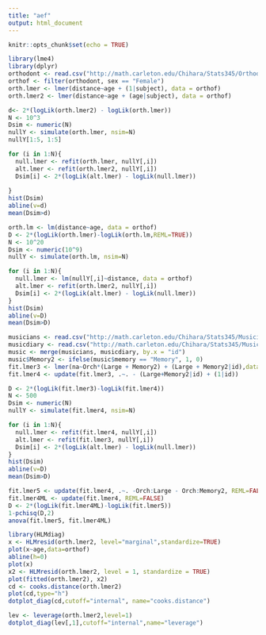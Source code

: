 ```yaml
---
title: "aef"
output: html_document
---
```


```r
knitr::opts_chunk$set(echo = TRUE)
```

```r
library(lme4)
library(dplyr)
orthodont <- read.csv("http://math.carleton.edu/Chihara/Stats345/Orthodont.csv")
orthof <- filter(orthodont, sex == "Female")
orth.lmer <- lmer(distance~age + (1|subject), data = orthof)
orth.lmer2 <- lmer(distance~age + (age|subject), data = orthof)

d<- 2*(logLik(orth.lmer2) - logLik(orth.lmer))
N <- 10^3
Dsim <- numeric(N)
nullY <- simulate(orth.lmer, nsim=N)
nullY[1:5, 1:5]

for (i in 1:N){
  null.lmer <- refit(orth.lmer, nullY[,i])
  alt.lmer <- refit(orth.lmer2, nullY[,i])
  Dsim[i] <- 2*(logLik(alt.lmer) - logLik(null.lmer))
  
}
hist(Dsim)
abline(v=d)
mean(Dsim>d)

orth.lm <- lm(distance~age, data = orthof)
D <- 2*(logLik(orth.lmer)-logLik(orth.lm,REML=TRUE))
N <- 10^20
Dsim <- numeric(10^9)
nullY <- simulate(orth.lm, nsim=N)

for (i in 1:N){
  null.lmer <- lm(nullY[,i]~distance, data = orthof)
  alt.lmer <- refit(orth.lmer2, nullY[,i])
  Dsim[i] <- 2*(logLik(alt.lmer) - logLik(null.lmer))
}
hist(Dsim)
abline(v=D)
mean(Dsim>D)
```


```r
musicians <- read.csv("http://math.carleton.edu/Chihara/Stats345/Musicians.csv")
musicdiary <- read.csv("http://math.carleton.edu/Chihara/Stats345/MusicDiary.csv")
music <- merge(musicians, musicdiary, by.x = "id")  
music$Memory2 <- ifelse(music$memory == "Memory", 1, 0)
fit.lmer3 <- lmer(na~Orch*(Large + Memory2) + (Large + Memory2|id),data=music)
fit.lmer4 <- update(fit.lmer3, .~. - (Large+Memory2|id) + (1|id))

D <- 2*(logLik(fit.lmer3)-logLik(fit.lmer4))
N <- 500
Dsim <- numeric(N)
nullY <- simulate(fit.lmer4, nsim=N)

for (i in 1:N){
  null.lmer <- refit(fit.lmer4, nullY[,i])
  alt.lmer <- refit(fit.lmer3, nullY[,i])
  Dsim[i] <- 2*(logLik(alt.lmer) - logLik(null.lmer))
}
hist(Dsim)
abline(v=D)
mean(Dsim>D)

fit.lmer5 <- update(fit.lmer4, .~. -Orch:Large - Orch:Memory2, REML=FALSE)
fit.lmer4ML <- update(fit.lmer4, REML=FALSE)
D <- 2*(logLik(fit.lmer4ML)-logLik(fit.lmer5))
1-pchisq(D,2)
anova(fit.lmer5, fit.lmer4ML)
```

```r
library(HLMdiag)
x <- HLMresid(orth.lmer2, level="marginal",standardize=TRUE)
plot(x~age,data=orthof)
abline(h=0)
plot(x)
x2 <- HLMresid(orth.lmer2, level = 1, standardize = TRUE)
plot(fitted(orth.lmer2), x2)
cd <- cooks.distance(orth.lmer2)
plot(cd,type="h")
dotplot_diag(cd,cutoff="internal", name="cooks.distance")

lev <- leverage(orth.lmer2,level=1)
dotplot_diag(lev[,1],cutoff="internal",name="leverage")
```